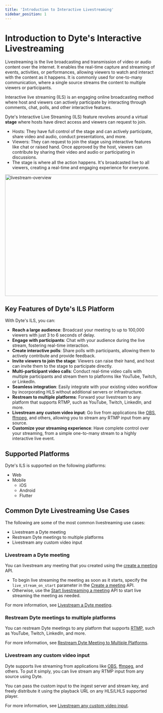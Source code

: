 ```yaml
---
title: 'Introduction to Interactive Livestreaming'
sidebar_position: 1
---
```


# Introduction to Dyte's Interactive Livestreaming

Livestreaming is the live broadcasting and transmission of video or audio content over the internet. It enables the real-time capture and streaming of events, activities, or performances, allowing viewers to watch and interact with the content as it happens. It is commonly used for one-to-many communication, where a single source streams the content to multiple viewers or participants.

Interactive live streaming (ILS) is an engaging online broadcasting method where host and viewers can actively participate by interacting through comments, chat, polls, and other interactive features.

Dyte's Interactive Live Streaming (ILS) feature revolves around a virtual **stage** where hosts have direct access and viewers can request to join.

- Hosts: They have full control of the stage and can actively participate, share video and audio, conduct presentations, and more.
- Viewers: They can request to join the stage using interactive features like chat or raised hand. Once approved by the host, viewers can contribute by sharing their video and audio or participating in discussions.
- The stage is where all the action happens. It's broadcasted live to all viewers, creating a real-time and engaging experience for everyone.

<img
  src="/static/livestreaming/livestream.png"
  width="700"
  height="400"
  alt="livestream-overview"
  className="livestrem-hls-rtmp"
/>

## Key Features of Dyte's ILS Platform

With Dyte's ILS, you can:

- **Reach a large audience**: Broadcast your meeting to up to 100,000 viewers with just 3 to 6 seconds of delay.
- **Engage with participants**: Chat with your audience during the live stream, fostering real-time interaction.
- **Create interactive polls**: Share polls with participants, allowing them to actively contribute and provide feedback.
- **Invite viewers to join the stage**: Viewers can raise their hand, and host can invite them to the stage to participate directly.
- **Multi-participant video calls**: Conduct real-time video calls with multiple participants and stream them to platforms like YouTube, Twitch, or LinkedIn.
- **Seamless integration**: Easily integrate with your existing video workflow by incorporating HLS without additional servers or infrastructure.
- **Restream to multiple platforms**: Forward your livestream to any platform that supports RTMP, such as YouTube, Twitch, LinkedIn, and more.
- **Livestream any custom video input**: Go live from applications like [OBS](https://en.wikipedia.org/wiki/OBS_Studio), [ffmpeg](https://en.wikipedia.org/wiki/FFmpeg), and others, allowing you to stream any RTMP input from any source.
- **Customize your streaming experience**: Have complete control over your streaming, from a simple one-to-many stream to a highly interactive live event.

## Supported Platforms

Dyte's ILS is supported on the following platforms:

- Web
- Mobile
  - iOS
  - Android
  - Flutter

## Common Dyte Livestreaming Use Cases

The following are some of the most common livestreaming use cases:

- Livestream a Dyte meeting
- Restream Dyte meetings to multiple platforms
- Livestream any custom video input

### Livestream a Dyte meeting

You can livestream any meeting that you created using the [create a meeting](/api/?v=v2#/operations/create_meeting) API.

- To begin live streaming the meeting as soon as it starts, specify the
  `live_stream_on_start` parameter in the
  [Create a meeting](/api/?v=v2#/operations/create_meeting) API.
- Otherwise, use the
  [Start livestreaming a meeting](/api/?v=v2#/paths/meetings-meeting_id--livestreams/post)
  API to start live streaming the meeting as needed.

For more information, see [Livestream a Dyte meeting](/guides/livestream/interactive-livestream/livestream-dyte-meeting).

### Restream Dyte meetings to multiple platforms

You can restream Dyte meetings to any platform that supports
[RTMP](https://dyte.io/blog/rtmp/), such as YouTube, Twitch, LinkedIn, and more.

For more information, see [Restream Dyte Meeting to Multiple Platforms](/guides/livestream/interactive-livestream/livestreaming-other-platforms).

### Livestream any custom video input

Dyte supports live streaming from applications like
[OBS](https://en.wikipedia.org/wiki/OBS_Studio),
[ffmpeg](https://en.wikipedia.org/wiki/FFmpeg), and others. To put it simply,
you can live stream any RTMP input from any source using Dyte.

You can pass the custom input to the ingest server and stream key, and freely distribute it using the playback URL on any HLS/LHLS supported player.

For more information, see [Livestream any custom video input](/guides/livestream/livestream-rtmp-input/livestream-any-rtmp).
